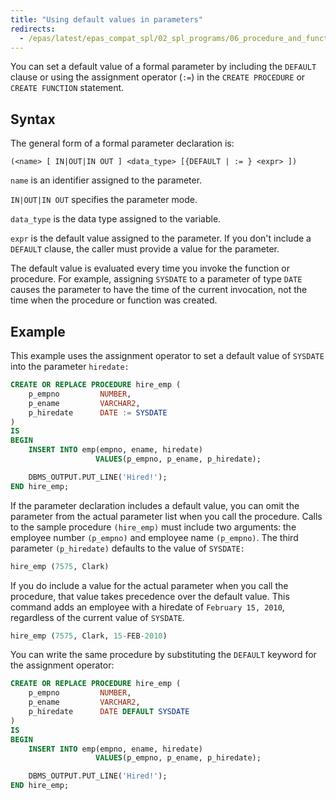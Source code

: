 ```yaml
---
title: "Using default values in parameters"
redirects:
  - /epas/latest/epas_compat_spl/02_spl_programs/06_procedure_and_function_parameters/03_using_default_values_in_parameters/ #generated for docs/epas/reorg-role-use-case-mode
---
```


<div id="using_default_values_in_parameters" class="registered_link"></div>

You can set a default value of a formal parameter by including the `DEFAULT` clause or using the assignment operator (`:=`) in the `CREATE PROCEDURE` or `CREATE FUNCTION` statement.

## Syntax

The general form of a formal parameter declaration is:

```text
(<name> [ IN|OUT|IN OUT ] <data_type> [{DEFAULT | := } <expr> ])
```

`name` is an identifier assigned to the parameter.

`IN|OUT|IN OUT` specifies the parameter mode.

`data_type` is the data type assigned to the variable.

`expr` is the default value assigned to the parameter. If you don't include a `DEFAULT` clause, the caller must provide a value for the parameter.

The default value is evaluated every time you invoke the function or procedure. For example, assigning `SYSDATE` to a parameter of type `DATE` causes the parameter to have the time of the current invocation, not the time when the procedure or function was created.

## Example 

This example uses the assignment operator to set a default value of `SYSDATE` into the parameter `hiredate:`

```sql
CREATE OR REPLACE PROCEDURE hire_emp (
    p_empno         NUMBER,
    p_ename         VARCHAR2,
    p_hiredate      DATE := SYSDATE
)
IS
BEGIN
    INSERT INTO emp(empno, ename, hiredate)
                   VALUES(p_empno, p_ename, p_hiredate);

    DBMS_OUTPUT.PUT_LINE('Hired!');
END hire_emp;
```

If the parameter declaration includes a default value, you can omit the parameter from the actual parameter list when you call the procedure. Calls to the sample procedure `(hire_emp)` must include two arguments: the employee number `(p_empno)` and employee name `(p_empno)`. The third parameter `(p_hiredate)` defaults to the value of `SYSDATE:`

```sql
hire_emp (7575, Clark)
```

If you do include a value for the actual parameter when you call the procedure, that value takes precedence over the default value. This command adds an employee with a hiredate of `February 15, 2010`, regardless of the current value of `SYSDATE`.

```sql
hire_emp (7575, Clark, 15-FEB-2010)
```

You can write the same procedure by substituting the `DEFAULT` keyword for the assignment operator:

```sql
CREATE OR REPLACE PROCEDURE hire_emp (
    p_empno         NUMBER,
    p_ename         VARCHAR2,
    p_hiredate      DATE DEFAULT SYSDATE
)
IS
BEGIN
    INSERT INTO emp(empno, ename, hiredate)
                   VALUES(p_empno, p_ename, p_hiredate);

    DBMS_OUTPUT.PUT_LINE('Hired!');
END hire_emp;
```
